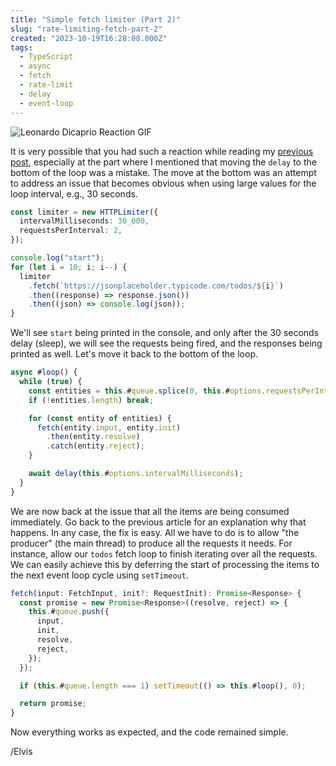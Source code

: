 ```yaml
---
title: "Simple fetch limiter (Part 2)"
slug: "rate-limiting-fetch-part-2"
created: "2023-10-19T16:28:08.000Z"
tags:
  - TypeScript
  - async
  - fetch
  - rate-limit
  - delay
  - event-loop
---
```


<img
  style="margin: 0 auto; max-width: 320px;"
  src="https://media.tenor.com/2kAO6lk_cbIAAAAd/pointing-leonardo-di-caprio.gif"
  alt="Leonardo Dicaprio Reaction GIF"
/>

It is very possible that you had such a reaction while reading my
[previous post](/blog/fetch-rate-limit), especially at the part where I
mentioned that moving the `delay` to the bottom of the loop was a mistake.
The move at the bottom was an attempt to address an issue that becomes obvious
when using large values for the loop interval, e.g., 30 seconds.

```typescript
const limiter = new HTTPLimiter({
  intervalMilliseconds: 30_000,
  requestsPerInterval: 2,
});

console.log("start");
for (let i = 10; i; i--) {
  limiter
    .fetch(`https://jsonplaceholder.typicode.com/todos/${i}`)
    .then((response) => response.json())
    .then((json) => console.log(json));
}
```

We'll see `start` being printed in the console, and only after the
30 seconds delay (sleep), we will see the requests being fired, and
the responses being printed as well. Let's move it back to the bottom of
the loop.

```typescript
async #loop() {
  while (true) {
    const entities = this.#queue.splice(0, this.#options.requestsPerInterval);
    if (!entities.length) break;

    for (const entity of entities) {
      fetch(entity.input, entity.init)
        .then(entity.resolve)
        .catch(entity.reject);
    }

    await delay(this.#options.intervalMilliseconds);
  }
}
```

We are now back at the issue that all the items are being consumed immediately.
Go back to the previous article for an explanation why that happens. In any case,
the fix is easy. All we have to do is to allow "the producer" (the main thread) to
produce all the requests it needs. For instance, allow our `todos` fetch loop to
finish iterating over all the requests. We can easily achieve this by deferring
the start of processing the items to the next event loop cycle using `setTimeout`.

```typescript
fetch(input: FetchInput, init?: RequestInit): Promise<Response> {
  const promise = new Promise<Response>((resolve, reject) => {
    this.#queue.push({
      input,
      init,
      resolve,
      reject,
    });
  });

  if (this.#queue.length === 1) setTimeout(() => this.#loop(), 0);

  return promise;
}
```

Now everything works as expected, and the code remained simple.

/Elvis